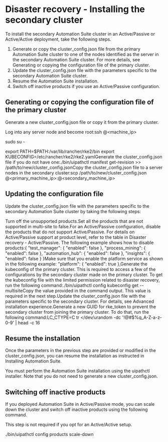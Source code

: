 ﻿# Disaster recovery - Installing the secondary cluster

To install the secondary Automation Suite cluster in an Active/Passive or Active/Active deployment, take the following steps.

1. Generate or copy the cluster_config.json file from the primary Automation Suite cluster to one of the nodes identified as the server in the secondary Automation Suite cluster. For more details, see Generating or copying the configuration file of the primary cluster.
2. Update the cluster_config.json file with the parameters specific to the secondary Automation Suite cluster.
3. Resume the Automation Suite installation.
4. Switch off inactive products if you use an Active/Passive configuration.

## Generating or copying the configuration file of the primary cluster

Generate a new cluster_config.json file or copy it from the primary cluster.

Log into any server node and become root:ssh <username>@<machine_ip>

sudo su -

export PATH=$PATH:/var/lib/rancher/rke2/bin
export KUBECONFIG=/etc/rancher/rke2/rke2.yamlGenerate the cluster_config.json file if you do not have one:./bin/uipathctl manifest get-revision >> /path/to/new/cluster_config.jsonCopy the cluster_config.json file to a server nodes in the secondary cluster:scp /path/to/new/cluster_config.json <username>@<primary_machine_ip>:<username>@<secondary_machine_ip>


## Updating the configuration file

Update the cluster_config.json file with the parameters specific to the
        secondary Automation Suite cluster by taking the following steps:

Turn off the unsupported products.Set all the products that are not supported in multi-site to
            false.For an Active/Passive
                configuration, disable the products that do not support Active/Passive. For details
                on Active/Passive support at product level, refer to the table in Disaster recovery -
                  Active/Passive. The following example shows how to disable
              products:{
  "test_manager": {
    "enabled": false
  },
  "process_mining": {
    "enabled": false
  },
  "automation_hub": {
    "enabled": false
  },
  "insights": {
    "enabled": false
  }
}Make sure that you enable the
                platform service as shown in the following
            example:  "platform": {
    "enabled": true
  },Generate the kubeconfig of the primary cluster. This is required to access a few of the
          configurations by the secondary cluster made on the primary cluster. To get the kubeconfig
          file with the limited permission related to disaster recovery, run the following
          command:./bin/uipathctl config kubeconfig get --multisiteCopy
            the value provided in the command output. This value is required in the next
          step.Update the cluster_config.json file with
          the parameters specific to the secondary cluster. For details, see Advanced installation
          experience.Generate a new GUID for rke_token to prevent the secondary cluster
          from joining the primary cluster. To do that, run the following command:LC_CTYPE=C tr </dev/urandom -dc '!@#$%q_A-Z-a-z-0-9' | head -c 16


## Resume the installation

Once the parameters in the previous step are provided or modified in the cluster_config.json, you can resume the installation as instructed in  Installing Automation
        Suite.

You must perform the Automation Suite installation using the uipathctl
        installer. Note that you do not need to generate a new cluster_config.json.


## Switching off inactive products

If you deployed Automation Suite in Active/Passive mode, you can scale down the cluster and
      switch off inactive products using the following command.

This step is not required if you
      opt for an Active/Active setup.

./bin/uipathctl config products scale-down

